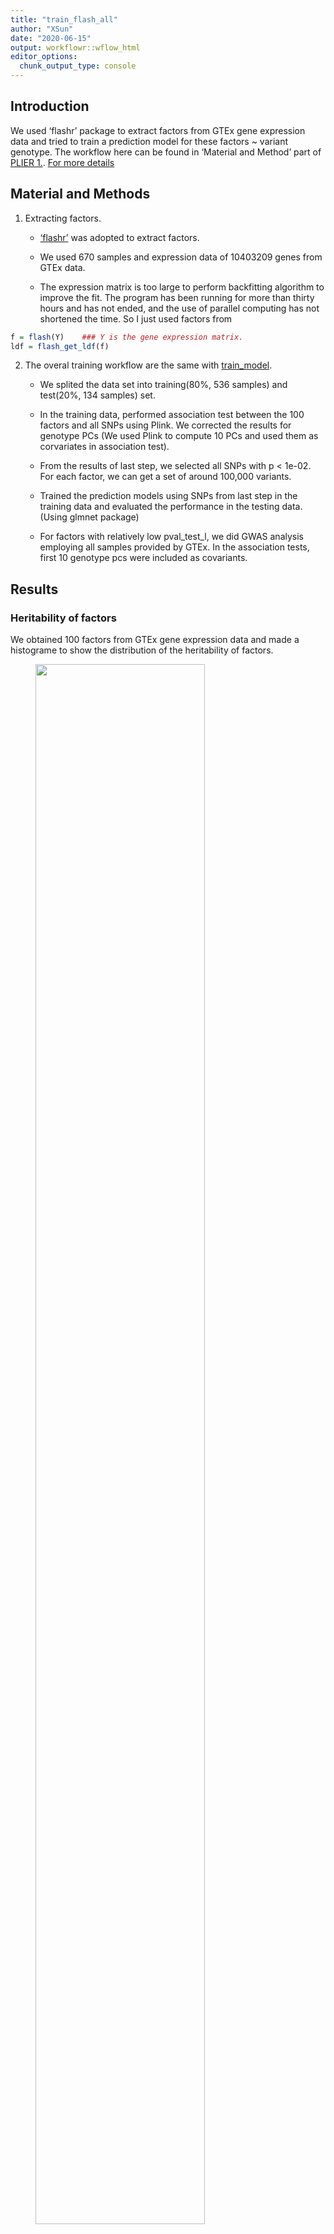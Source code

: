 ```yaml
---
title: "train_flash_all"
author: "XSun"
date: "2020-06-15"
output: workflowr::wflow_html
editor_options:
  chunk_output_type: console
---
```


## Introduction

We used 'flashr' package to extract factors from GTEx gene expression data and tried to train a prediction model for these factors ~ variant genotype. The workflow here can be found in 'Material and Method' part of  [PLIER 1.](https://xsun1229.github.io/pathway_analysis/train_model.html). [For more details](https://xsun1229.github.io/pathway_analysis/train_flash_all.html)

## Material and Methods

1. Extracting factors. 
    
    - ['flashr'](https://github.com/stephenslab/flashr) was adopted to extract factors.
    
    - We used 670 samples and expression data of 10403209 genes from GTEx data. 
    
    - The expression matrix is too large to perform backfitting algorithm to improve the fit. The program has been running for more than thirty hours and has not ended, and the use of parallel computing has not shortened the time. So I just used factors from
    
```r
f = flash(Y)    ### Y is the gene expression matrix.
ldf = flash_get_ldf(f)
```

2. The overal training workflow are the same with [train_model](https://xsun1229.github.io/pathway_analysis/train_model.html).

    - We splited the data set into training(80%, 536 samples) and test(20%, 134 samples) set.

    - In the training data, performed association test between the 100 factors and all SNPs using Plink. We corrected the results for genotype PCs (We used Plink to compute 10 PCs and used them as corvariates in association test).

    - From the results of last step, we selected all SNPs with p < 1e-02. For each factor, we can get a set of around 100,000 variants.

    - Trained the prediction models using SNPs from last step in the training data and evaluated the performance in the testing data. (Using glmnet package)

    - For factors with relatively low pval_test_l, we did GWAS analysis employing all samples provided by GTEx. In the association tests, first 10 genotype pcs were included as covariants.


## Results 

### Heritability of factors

We obtained 100 factors from GTEx gene expression data and made a histograme to show the distribution of the heritability of factors.

<figure class="half">
    <img src="https://github.com/xsun1229/pathway_analysis/raw/master/output/hist_H_lv_flash_all.jpeg" width="80%">
</figure>

### Summary table for prediction model

The table below shows the heritability of factorss and performance of the training models. The table has been sorted by Heritability from small to large.

Some notations to explain: **rsq_min** is the r-squared when lambda=lambda.min, **ncoef_nzero_min** is the number of non-zero coefficients when lambda=lambda.min, **rsq_test** is the r-squared in testing set (obtained from lm(factor.obs ~ factor.pred)) ,**pval_test** is the pvalue of F-statistics in testing set. When the suffix is '_1se', the notations mean lambda=lambda.1se. Suffix '_l' means lasso regression and '_e' means elastic_net


```r
  ###Lasso regression. 'k' represents the kth factor.
    fit_lasso <- cv.glmnet(x, y, alpha =1, foldid = foldid)   ##'foldid = foldid' can fix the data partition in cross validation, making the codes reproducible
    fit_r_train_l[k]  <- fit_lasso$glmnet.fit$dev.ratio[which(fit_lasso$glmnet.fit$lambda == fit_lasso$lambda.min)]  ###r2 when lambda = lambda.min
    predict_l <- predict(fit_lasso, nx, s = fit_lasso$lambda.min )
    
    fit_linear <- lm(y_test ~ predict_l)
    pval_test_l[i] <- summary(fit_linear)$coefficients[,4]
    rsq_test_l[i] <- summary(fit_linear)$r.squared

```

In this table, there are several NA value. These NA values come from linear regression(lm(y_test ~ predict_l)). It means the variant in regression is linearly with the intercept. After checking the predict_l, we found the predict_l for all samples are the same.

```r
load("/project2/xinhe/xsun/website/pathway_analysis/output/summary_H_le_sorted_flash_all.rdata")
rownames(sum_sorted) <- c()
DT::datatable(sum_sorted, options = list(pageLength =20))
```


### Factors with relatively low pval_test_l

By sorting the pval_test_l in the table above, we can get several factors that have very low pvalues on testing set (factor 95,20,69,67). We made scatter plots of predicted factors vs. observed factors for them. Besides, we did GWAS analysis.

The red line in manhattan plot means p-value is 5e-8. 

#### factor95

<figure class="half">
    <img src="https://github.com/xsun1229/pathway_analysis/raw/master/output/LV95_flash_all.jpeg" width="200%">
</figure>

<figure class="half">
    <img src="https://github.com/xsun1229/pathway_analysis/raw/master/output/qq_unif_lv95.jpeg" width="200%">
</figure>

<figure class="half">
    <img src="https://github.com/xsun1229/pathway_analysis/raw/master/output/man_lv95.jpeg" width="200%">
</figure>

#### factor20

<figure class="half">
    <img src="https://github.com/xsun1229/pathway_analysis/raw/master/output/LV20_flash_all.jpeg" width="200%">
</figure>

<figure class="half">
    <img src="https://github.com/xsun1229/pathway_analysis/raw/master/output/qq_unif_lv20.jpeg" width="200%">
</figure>

<figure class="half">
    <img src="https://github.com/xsun1229/pathway_analysis/raw/master/output/man_lv20.jpeg" width="200%">
</figure>

#### factor69

<figure class="half">
    <img src="https://github.com/xsun1229/pathway_analysis/raw/master/output/LV69_flash_all.jpeg" width="200%">
</figure>

<figure class="half">
    <img src="https://github.com/xsun1229/pathway_analysis/raw/master/output/qq_unif_lv69.jpeg" width="200%">
</figure>

<figure class="half">
    <img src="https://github.com/xsun1229/pathway_analysis/raw/master/output/man_lv69.jpeg" width="200%">
</figure>

#### factor67
  
<figure class="half">
    <img src="https://github.com/xsun1229/pathway_analysis/raw/master/output/LV67_flash_all.jpeg" width="200%">
</figure>

<figure class="half">
    <img src="https://github.com/xsun1229/pathway_analysis/raw/master/output/qq_unif_lv67.jpeg" width="200%">
</figure>

<figure class="half">
    <img src="https://github.com/xsun1229/pathway_analysis/raw/master/output/man_lv67.jpeg" width="200%">
</figure>
